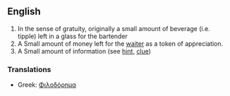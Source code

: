 ==English==

#In the sense of gratuity, originally a small amount of beverage (i.e. tipple) left in a glass for the bartender
#A Small amount of money left for the [[waiter]] as a token of appreciation.
#A Small amount of information (see [[hint]], [[clue]])

=== Translations ===

*Greek: [[Φιλοδόρημα]]